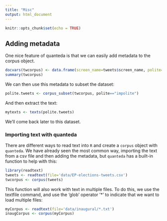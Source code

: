 ```yaml
---
title: "Misc"
output: html_document
---
```


```r
knitr::opts_chunk$set(echo = TRUE)
```

## Adding metadata

One nice feature of quanteda is that we can easily add metadata to the corpus object.

```r
docvars(twcorpus) <- data.frame(screen_name=tweets$screen_name, polite=tweets$polite)
summary(twcorpus)
```

We can then use this metadata to subset the dataset:

```r
polite.tweets <- corpus_subset(twcorpus, polite=="impolite")
```

And then extract the text:
```r
mytexts <- texts(polite.tweets)
```

We'll come back later to this dataset.



### Importing text with quanteda

There are different ways to read text into `R` and create a `corpus` object with `quanteda`. We have already seen the most common way, importing the text from a csv file and then adding the metadata, but `quanteda` has a built-in function to help with this:

```r
library(readtext)
tweets <- readtext(file='data/EP-elections-tweets.csv')
twcorpus <- corpus(tweets)
```

This function will also work with text in multiple files. To do this, we use the textfile command, and use the 'glob' operator '*' to indicate that we want to load multiple files:

```r
myCorpus <- readtext(file='data/inaugural/*.txt')
inaugCorpus <- corpus(myCorpus)
```

